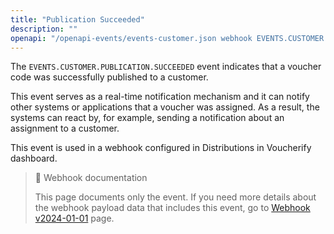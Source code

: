 ```yaml
---
title: "Publication Succeeded"
description: ""
openapi: "/openapi-events/events-customer.json webhook EVENTS.CUSTOMER.PUBLICATION.SUCCEEDED"
---
```


The `EVENTS.CUSTOMER.PUBLICATION.SUCCEEDED` event indicates that a voucher code was successfully published to a customer.

This event serves as a real-time notification mechanism and it can notify other systems or applications that a voucher was assigned. As a result, the systems can react by, for example, sending a notification about an assignment to a customer.

This event is used in a webhook configured in Distributions in Voucherify dashboard.

> 📘 Webhook documentation
>
> This page documents only the event. If you need more details about the webhook payload data that includes this event, go to [Webhook v2024-01-01](ref:introduction-to-webhooks "Introduction to webhooks v2024-01-01") page.